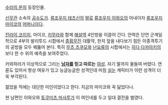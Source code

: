 [[수라의 문]]의 등장인물.

[[신무관]] 소속의 [[공수도]]가. [[류조우지 테츠신]]의 [[딸]]로 [[류조우지 이와오]]의 아내이자 [[류조우지 마이코]]의 [[어머니]]이다.

[[진라이 코이치]], 마이코, [[키무라]]와 함께 [[해설역]] 4인방을 이끌어 간다. 안력은 단연 군계일학으로 4부의 발리투드 시합에서 [[종횡무진]] 대활약, 한치 앞을 내다보기 힘든 이종격투기의 공방을 모두 꿰뚫어 본다. 특히 [[무츠 츠쿠모]]와 [[난요류]]의 시합에서는 [[히다 다카아키]]의 보다 한 수 위의 예측을 보여주었다.

카와하라가 이상적으로 그리는 '''[[남자]]를 믿고 따르는''' [[여성]]. 자기 딸까지 물들여 버렸다. 연륜도 있어서 항상 여유가 있고 능글능글한 성격인데 마침 [[실눈]] 캐릭터가 이런 성격이 더욱 부각된다.

젊었을 적에는 대단한 미인이었다고 한다. 지금의 마이코와 꼭 닮았다나.

현 남편인 이와오와 [[토쿠미츠 마사루]]가 이 여인네를 두고 일대 결전을 벌였다.
